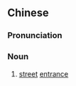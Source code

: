 ==Chinese==
{{zh-forms}}

===Pronunciation===
{{zh-pron
|m=jiēkǒu
|cat=n
}}

===Noun===
{{zh-noun}}

# [[street]] [[entrance]]